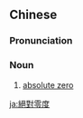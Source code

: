 {{also|绝对零度}}
{{also|絶対零度|绝对零度}}
==Chinese==
{{zh-forms|s=绝对零度|type=22}}
{{zh-wp|zh|yue}}

===Pronunciation===
{{zh-pron
|m=juéduì língdù
|c=zyut6 deoi3 ling4 dou6
|cat=n
}}

===Noun===
{{zh-noun}}

# {{lb|zh|physics}} [[absolute zero]]

[[ja:絕對零度]]